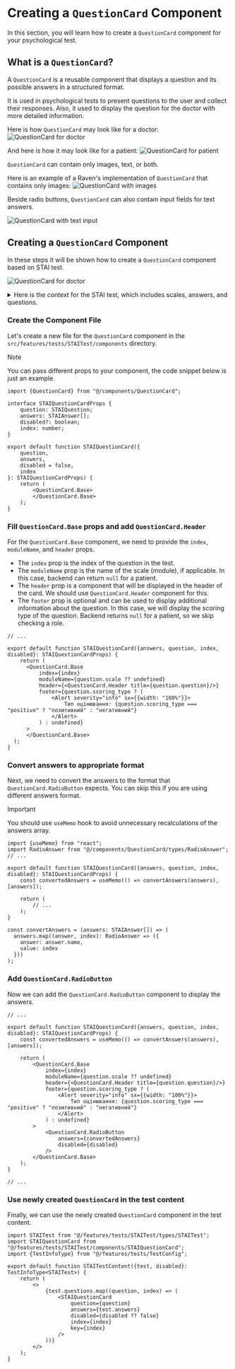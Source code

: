 
# Creating a `QuestionCard` Component

In this section, you will learn how to create a `QuestionCard` component for your psychological test.

## What is a `QuestionCard`?

A `QuestionCard` is a reusable component that displays a question and its possible answers in a structured format.

It is used in psychological tests to present questions to the user and collect their responses.
Also, it used to display the question for the doctor with more detailed information.

Here is how `QuestionCard` may look like for a doctor:
![QuestionCard for doctor](./question-card-for-doctor.png)

And here is how it may look like for a patient:
![QuestionCard for patient](./question-card-for-patient.png)

`QuestionCard` can contain only images, text, or both.

Here is an example of a Raven's implementation of `QuestionCard` that contains only images:
![QuestionCard with images](./raven-question-card-with-images.png)

Beside radio buttons, `QuestionCard` can also contain input fields for text answers.

![QuestionCard with text input](./question-card-with-text-input.png)

## Creating a `QuestionCard` Component

In these steps it will be shown how to create a `QuestionCard` component based on STAI test.

![QuestionCard for doctor](./question-card-for-doctor.png)

<details>
<summary>
    Here is the context for the STAI test, which includes scales, answers, and questions.
</summary>

```ts filename="src/features/tests/STAITest/types/STAITest.ts"
export default interface STAITest extends TestBase {
    scales: STAIScale[];
    answers: STAIAnswer[];
    questions: STAIQuestion[];
}
```

```ts filename="src/features/tests/STAITest/types/STAIQuestion.ts"
export default interface STAIQuestion {
    id: string;
    question: string;
    scale: string | null;
    scoring_type: STAIScoringType | null;
}

export type STAIScoringType = "positive" | "negative";
````

```ts filename="src/features/tests/STAITest/types/STAIAnswer.ts"
export default interface STAIAnswer {
    name: string;
    mark: number | null;
}
```

```ts filename="src/features/tests/STAITest/types/STAIScale.ts"
export default interface STAIScale {
    id: string;
    name: string;
    description: string | null;
}
```

A real world example:

```json
{
  "scales": [
    {
      "label": "CT",
      "name": "Шкала ситуативної тривожності",
      "score_adjustment": 50
    },
    {
      "label": "OT",
      "name": "Шкала особистісної тривожності",
      "score_adjustment": 35
    }
  ],
  "answers": [
    {
      "name": "Ніколи",
      "mark": 1
    },
    {
      "name": "Майже ніколи",
      "mark": 2
    },
    {
      "name": "Часто",
      "mark": 3
    },
    {
      "name": "Майже завжди",
      "mark": 4
    }
  ],
  "questions": [
    {
      "id": "1",
      "question": "Я спокійний",
      "scale": "CT",
      "scoring_type": "negative"
    }
  ]
}

```

</details>

<Steps>

### Create the Component File

Let's create a new file for the `QuestionCard` component in the `src/features/tests/STAITest/components` directory.

> [!NOTE]
>
> You can pass different props to your component, the code snippet below is just an example.

```tsx filename="src/features/tests/STAITest/components/STAIQuestionCard.tsx"
import {QuestionCard} from "@/components/QuestionCard";

interface STAIQuestionCardProps {
    question: STAIQuestion;
    answers: STAIAnswer[];
    disabled?: boolean;
    index: number;
}

export default function STAIQuestionCard({
    question,
    answers,
    disabled = false,
    index
}: STAIQuestionCardProps) {
    return (
        <QuestionCard.Base>
        </QuestionCard.Base>
    );
}
```

### Fill `QuestionCard.Base` props and add `QuestionCard.Header`

For the `QuestionCard.Base` component, we need to provide the `index`, `moduleName`, and `header` props.

- The `index` prop is the index of the question in the test.
- The `moduleName` prop is the name of the scale (module), if applicable.
    In this case, backend can return `null` for a patient.
- The `header` prop is a component that will be displayed in the header of the card.
    We should use `QuestionCard.Header` component for this.
- The `footer` prop is optional and can be used to display additional information about the question.
    In this case, we will display the scoring type of the question.
    Backend returns `null` for a patient, so we skip checking a role.

```tsx filename="src/features/tests/STAITest/components/STAIQuestionCard.tsx" {6-13}
// ...

export default function STAIQuestionCard({answers, question, index, disabled}: STAIQuestionCardProps) {
    return (
      <QuestionCard.Base
          index={index}
          moduleName={question.scale ?? undefined}
          header={<QuestionCard.Header title={question.question}/>}
          footer={question.scoring_type ? (
              <Alert severity="info" sx={{width: "100%"}}>
                  Тип оцінювання: {question.scoring_type === "positive" ? "позитивний" : "негативний"}
              </Alert>
          ) : undefined}
      >
      </QuestionCard.Base>
  );
}
```

### Convert answers to appropriate format

Next, we need to convert the answers to the format that `QuestionCard.RadioButton` expects.
You can skip this if you are using different answers format.

> [!IMPORTANT]
>
> You should use `useMemo` hook to avoid unnecessary recalculations of the answers array.

```tsx filename="src/features/tests/STAITest/components/STAIQuestionCard.tsx" {6, 13-18}
import {useMemo} from "react";
import RadioAnswer from "@/components/QuestionCard/types/RadioAnswer";
// ...

export default function STAIQuestionCard({answers, question, index, disabled}: STAIQuestionCardProps) {
    const convertedAnswers = useMemo(() => convertAnswers(answers), [answers]);

    return (
        // ...
    );
}

const convertAnswers = (answers: STAIAnswer[]) => (
  answers.map((answer, index): RadioAnswer => ({
    answer: answer.name,
    value: index
  }))
);
```

### Add `QuestionCard.RadioButton`

Now we can add the `QuestionCard.RadioButton` component to display the answers.

```tsx filename="src/features/tests/STAITest/components/STAIQuestionCard.tsx" {17-20}
// ...

export default function STAIQuestionCard({answers, question, index, disabled}: STAIQuestionCardProps) {
    const convertedAnswers = useMemo(() => convertAnswers(answers), [answers]);

    return (
        <QuestionCard.Base
            index={index}
            moduleName={question.scale ?? undefined}
            header={<QuestionCard.Header title={question.question}/>}
            footer={question.scoring_type ? (
                <Alert severity="info" sx={{width: "100%"}}>
                    Тип оцінювання: {question.scoring_type === "positive" ? "позитивний" : "негативний"}
                </Alert>
            ) : undefined}
        >
            <QuestionCard.RadioButton
                answers={convertedAnswers}
                disabled={disabled}
            />
        </QuestionCard.Base>
    );
}

// ...
```

### Use newly created `QuestionCard` in the test content

Finally, we can use the newly created `QuestionCard` component in the test content.

```tsx filename="src/features/tests/STAITest/components/STAITestContent.tsx" {9-15}
import STAITest from "@/features/tests/STAITest/types/STAITest";
import STAIQuestionCard from "@/features/tests/STAITest/components/STAIQuestionCard";
import {TestInfoType} from "@/features/tests/TestConfig";

export default function STAITestContent({test, disabled}: TestInfoType<STAITest>) {
    return (
        <>
            {test.questions.map((question, index) => (
                <STAIQuestionCard
                    question={question}
                    answers={test.answers}
                    disabled={disabled ?? false}
                    index={index}
                    key={index}
                />
            ))}
        </>
    );
}
```

</Steps>